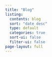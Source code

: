 ```yaml
---
title: "Blog"
listing:
  contents: blog
  sort: "date desc"
  type: default
  categories: true
  sort-ui: false
  filter-ui: false
page-layout: full
---
```


